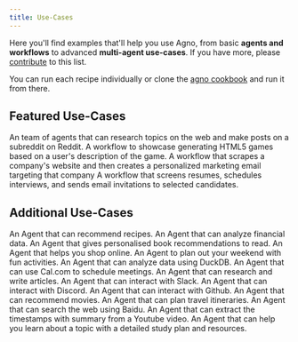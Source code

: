 ```yaml
---
title: Use-Cases
---
```


Here you'll find examples that'll help you use Agno, from basic **agents and workflows** to advanced **multi-agent use-cases**.
If you have more, please [contribute](https://github.com/phidatahq/agno-docs) to this list.

You can run each recipe individually or clone the [agno cookbook](https://github.com/phidatahq/agno/tree/main/cookbook) and run it from there.

## Featured Use-Cases
<CardGroup cols={3}>
  <Card title="Reddit Post Generator" icon="book" iconType="duotone" href="/examples/use-cases/advanced/reddit-post-generator">
    An team of agents that can research topics on the web and make posts on a subreddit on Reddit.
  </Card>
  <Card title="HTML5 Game Generator" icon="gamepad" iconType="duotone" href="/examples/use-cases/advanced/game-generator">
    A workflow to showcase generating HTML5 games based on a user's description of the game.
  </Card>
  <Card title="Personalized Outreach Email Generator" icon="hashtag" iconType="duotone" href="/examples/use-cases/advanced/personalized-outreach-email-generator">
    A workflow that scrapes a company's website and then creates a personalized marketing email targeting that company
  </Card>
  <Card title="Super Recruiter" icon="person" iconType="duotone" href="/examples/use-cases/advanced/employee-recruiter">
    A workflow that screens resumes, schedules interviews, and sends email invitations to selected candidates.
  </Card>
</CardGroup>


## Additional Use-Cases
<CardGroup cols={3}>
  <Card title="Recipe Creator Agent" icon="chart-line" iconType="duotone" href="/examples/use-cases/simple/recipe-creator-agent">
    An Agent that can recommend recipes.
  </Card>
  <Card title="Finance Agent" icon="chart-line" iconType="duotone" href="/examples/use-cases/simple/finance-agent">
    An Agent that can analyze financial data.
  </Card>
  <Card title="Books Recommendation Agent" icon="chart-line" iconType="duotone" href="/examples/use-cases/simple/books-recommendation-agent">
    An Agent that gives personalised book recommendations to read.
  </Card>
  <Card title="Shopping Agent" icon="chart-line" iconType="duotone" href="/examples/use-cases/simple/shopping-partner-agent">
    An Agent that helps you shop online.
  </Card>
  <Card title="Weekend Planner Agent" icon="chart-line" iconType="duotone" href="/examples/use-cases/simple/timeout-agent">
    An Agent to plan out your weekend with fun activities.
  </Card>
  <Card title="Data Analyst" icon="chart-line" iconType="duotone" href="/examples/use-cases/simple/data-analyst">
    An Agent that can analyze data using DuckDB.
  </Card>
  <Card title="Cal.com Agent" icon="calendar" iconType="duotone" href="/examples/use-cases/simple/calcom-agent">
    An Agent that can use Cal.com to schedule meetings.
  </Card>
  <Card title="Research Agent" icon="book" iconType="duotone" href="/examples/use-cases/simple/research-agent">
    An Agent that can research and write articles.
  </Card>
  <Card title="Slack Agent" icon="slack" iconType="duotone" href="/examples/use-cases/simple/slack-agent">
    An Agent that can interact with Slack.
  </Card>
  <Card title="Discord Agent" icon="discord" iconType="duotone" href="/examples/use-cases/simple/discord-agent">
    An Agent that can interact with Discord.
  </Card>
  <Card title="Github Agent" icon="github" iconType="duotone" href="/examples/use-cases/simple/github-agent">
    An Agent that can interact with Github.
  </Card>
  <Card title="Popcorn Pal Agent" icon="video" iconType="duotone" href="/examples/use-cases/simple/movie-recommendation-agent">
    An Agent that can recommend movies.
  </Card>
  <Card title="Globe Hopper Agent" icon="globe" iconType="duotone" href="/examples/use-cases/simple/travel-agent">
    An Agent that can plan travel itineraries.
  </Card>
  <Card title="Baidu Search Agent" icon="magnifying-glass" iconType="duotone" href="/examples/use-cases/simple/baidu-search-agent">
    An Agent that can search the web using Baidu.
  </Card>
  <Card title="Youtube Timestamp Agent" icon="youtube" iconType="duotone" href="/examples/use-cases/simple/youtube-timestamp-agent">
    An Agent that can extract the timestamps with summary from a Youtube video.
  </Card>
  <Card title="Study Scout Agent" icon="book" iconType="duotone" href="/examples/use-cases/simple/study-scout-agent">
    An Agent that can help you learn about a topic with a detailed study plan and resources.
  </Card>
</CardGroup>
